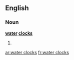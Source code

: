 ==English==

===Noun===
'''[[water]] [[clock]]s'''

# {{plural of|[[water clock]]}}

[[ar:water clocks]]
[[fr:water clocks]]